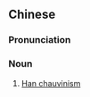 {{also|大汉族主义}}
==Chinese==
{{zh-forms|s=大汉族主义|type=122}}

===Pronunciation===
{{zh-pron
|m=dàhànzúzhǔyì
|cat=n
}}

===Noun===
{{zh-noun}}

# [[Han chauvinism]]